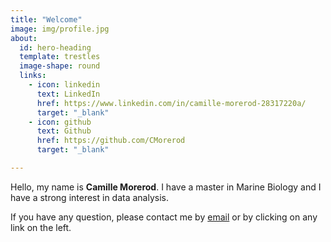 ```yaml
---
title: "Welcome"
image: img/profile.jpg
about:
  id: hero-heading
  template: trestles
  image-shape: round
  links:
    - icon: linkedin
      text: LinkedIn
      href: https://www.linkedin.com/in/camille-morerod-28317220a/
      target: "_blank"
    - icon: github
      text: Github
      href: https://github.com/CMorerod
      target: "_blank"

---
```




:::{.introduction}
:::
Hello, my name is **Camille Morerod**. I have a master in Marine Biology and I have a strong interest in data analysis.

If you have any question, please contact me by [email](mailto:camille.morerod@bluewin.ch) or by clicking on any link on the left.



